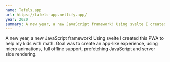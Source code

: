```yaml
---
name: Tafels.app
url: https://tafels-app.netlify.app/
year: 2020
summary: A new year, a new JavaScript framework! Using svelte I created this PWA to help my kids with math. Goal was to create an app-like experience, using micro animations, full offline support, prefetching JavaScript and server side rendering.
---
```


A new year, a new JavaScript framework! Using svelte I created this PWA to help my kids with math. Goal was to create an app-like experience, using micro animations, full offline support, prefetching JavaScript and server side rendering.
